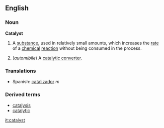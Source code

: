 ==English==
===Noun===
'''Catalyst'''
#{{chemistry}} A [[substance]], used in relatively small amounts, which increases the [[rate]] of a [[chemical]] [[reaction]] without being consumed in the process.
#(''automibile'') A [[catalytic converter]].

===Translations===
*Spanish: [[catalizador]] ''m''

===Derived terms===
*[[catalysis]]
*[[catalytic]]

[[it:catalyst]]
